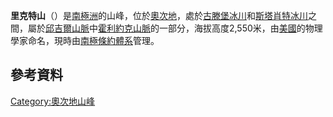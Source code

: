 {{coord|81|58|S|158|47|E|display=title}}

'''里克特山'''（{{lang-en|Mount Richter}}）是[[南極洲|南極洲]]的山峰，位於[[奧次地|奧次地]]，處於[[古滕堡冰川|古滕堡冰川]]和[[斯塔肖特冰川|斯塔肖特冰川]]之間，屬於[[邱吉爾山脈|邱吉爾山脈]]中[[霍利約克山脈|霍利約克山脈]]的一部分，海拔高度2,550米，由[[美國|美國]]的物理學家命名，現時由[[南極條約體系|南極條約體系]]管理。
 
==參考資料==
{{usgs-gazetteer}}

{{DEFAULTSORT:Mount Richter}}
[[Category:奧次地山峰|Category:奧次地山峰]]


{{OatesLand-geo-stub}}